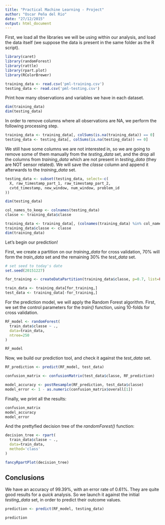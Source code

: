 ```yaml
---
title: "Practical Machine Learning - Project"
author: "Oscar Peña del Rio"
date: "27/12/2015"
output: html_document
---
```


First, we load all the libraries we will be using within our analysis, and load the data itself (we suppose the data is present in the same folder as the R script).

```r
library(caret)
library(randomForest)
library(rattle)
library(rpart.plot)
library(RColorBrewer)

training_data <- read.csv('pml-training.csv')
testing_data <- read.csv('pml-testing.csv')
```

Print how many observations and variables we have in each dataset.

```r
dim(training_data)
dim(testing_data)
```

In order to remove columns where all observations are NA, we perform the following processing step.

```r
training_data <- training_data[, colSums(is.na(training_data)) == 0]
testing_data <- testing_data[, colSums(is.na(testing_data)) == 0]
```

We still have some columns we are not interested in, so we are going to remove some of them manually from the *testing_data* set, and the drop all the columns from *training_data* which are not present in *testing_data* (they are NOT sensor related). We will save the *classe* column and append it afterwards to the *training_data* set.

```r
testing_data <- subset(testing_data, select=-c(
  X, raw_timestamp_part_1, raw_timestamp_part_2, 
  cvtd_timestamp, new_window, num_window, problem_id
))

dim(testing_data)

col_names_to_keep <- colnames(testing_data)
classe <- training_data$classe

training_data <- training_data[, (colnames(training_data) %in% col_names_to_keep)]
training_data$classe <- classe
dim(training_data)
```

Let's begin our prediction!

First, we create a partition on our *training_data* for cross validation, 70% will form the *train_data* set and the remaining 30% the *test_data* set.

```r
# set seed to today's date
set.seed(20151227)

for_training <- createDataPartition(training_data$classe, p=0.7, list=FALSE)

train_data <- training_data[for_training,]
test_data <- training_data[-for_training,]
```

For the prediction model, we will apply the Random Forest algorithm. First, we set the control parameters for the *train()* function, using 10-folds for cross validation.

```r
RF_model <- randomForest(
  train_data$classe ~ .,
  data=train_data,
  ntree=250
)

RF_model
```

Now, we build our prediction tool, and check it against the *test_data* set.

```r
RF_prediction <- predict(RF_model, test_data)

confusion_matrix <- confusionMatrix(test_data$classe, RF_prediction)

model_accuracy <- postResample(RF_prediction, test_data$classe)
model_error <- 1 - as.numeric(confusion_matrix$overall[1])
```

Finally, we print all the results:

```r
confusion_matrix
model_accuracy
model_error
```

And the prettyfied decision tree of the *randomForest()* function:

```r
decision_tree <- rpart(
  train_data$classe ~ .,
  data=train_data,
  method='class'
)

fancyRpartPlot(decision_tree)
```

## Conclusions

We have an accuracy of 99.39%, with an error rate of 0.61%. They are quite good results for a *quick* analysis. So we launch it against the initial *testing_data* set, in order to predict their outcome values.

```r
prediction <- predict(RF_model, testing_data)

prediction
```